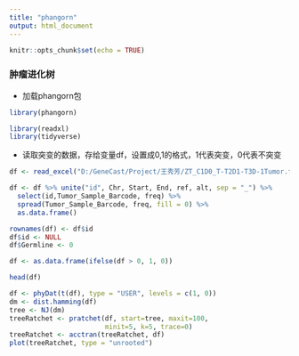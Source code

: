 ---
title: "phangorn"
output: html_document
---

```{r setup, include=FALSE}
knitr::opts_chunk$set(echo = TRUE)
```

### 肿瘤进化树

- 加载phangorn包

```{r, echo=TRUE, warning=FALSE, message=FALSE}
library(phangorn)

```

```{r, echo=F, warning=FALSE, message=FALSE}
library(readxl)
library(tidyverse)
```


- 读取突变的数据，存给变量df，设置成0,1的格式，1代表突变，0代表不突变


```{r, echo=F}
df <- read_excel("D:/GeneCast/Project/王秀芳/ZT_C1D0_T-T2D1-T3D-1Tumor.final.mutation List-5.27.xlsx")

df <- df %>% unite("id", Chr, Start, End, ref, alt, sep = "_") %>%
  select(id,Tumor_Sample_Barcode, freq) %>%
  spread(Tumor_Sample_Barcode, freq, fill = 0) %>%
  as.data.frame()

rownames(df) <- df$id
df$id <- NULL
df$Germline <- 0

df <- as.data.frame(ifelse(df > 0, 1, 0))


```

```{r}
head(df)
```

```{r}

df <- phyDat(t(df), type = "USER", levels = c(1, 0))
dm <- dist.hamming(df)
tree <- NJ(dm)
treeRatchet <- pratchet(df, start=tree, maxit=100,
                        minit=5, k=5, trace=0)
treeRatchet <- acctran(treeRatchet, df)
plot(treeRatchet, type = "unrooted")

```

